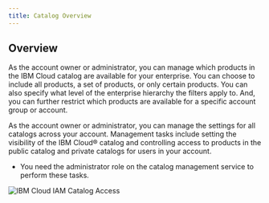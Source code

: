 ```yaml
---
title: Catalog Overview
---
```



<PageDescription>


</PageDescription>

## **Overview**

As the account owner or administrator, you can manage which products in the IBM Cloud catalog are available for your enterprise. You can choose to include all products, a set of products, or only certain products. You can also specify what level of the enterprise hierarchy the filters apply to. And, you can further restrict which products are available for a specific account group or account.

As the account owner or administrator, you can manage the settings for all catalogs across your account. Management tasks include setting the visibility of the IBM Cloud® catalog and controlling access to products in the public catalog and private catalogs for users in your account.

- You need the administrator role on the catalog management service to perform these tasks.

![IBM Cloud IAM Catalog Access](images/CatalogOverview.png)
